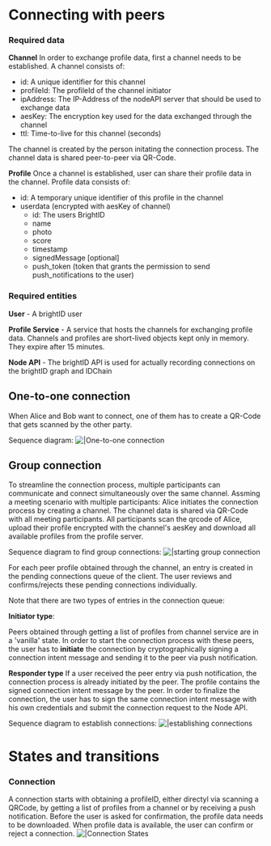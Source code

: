 = Connecting with peers =

=== Required data ===
'''Channel'''
In order to exchange profile data, first a channel needs to be established. A channel consists of:
* id: A unique identifier for this channel
* profileId: The profileId of the channel initiator
* ipAddress: The IP-Address of the nodeAPI server that should be used to exchange data
* aesKey: The encryption key used for the data exchanged through the channel
* ttl: Time-to-live for this channel (seconds)

The channel is created by the person initating the connection process. The channel data is shared peer-to-peer via QR-Code.

'''Profile'''
Once a channel is established, user can share their profile data in the channel. Profile data consists of:
* id: A temporary unique identifier of this profile in the channel
* userdata (encrypted with aesKey of channel)
** id: The users BrightID
** name
** photo
** score
** timestamp
** signedMessage [optional]
** push_token (token that grants the permission to send push_notifications to the user)

=== Required entities ===
'''User''' - A brightID user

'''Profile Service''' - A service that hosts the channels for exchanging profile data. Channels and profiles are short-lived objects kept only in memory. They expire after 15 minutes.

'''Node API''' - The brightID API is used for actually recording connections on the brightID graph and IDChain

== One-to-one connection ==
When Alice and Bob want to connect, one of them has to create a QR-Code that gets scanned by the other party.

Sequence diagram:
[[File:https://raw.githubusercontent.com/BrightID/BrightID/diagrams-readme/BrightID/diagrams/connecting_one-one.mmd.svg||One-to-one connection]]

== Group connection ==
To streamline the connection process, multiple participants can communicate and connect simultaneously over the same channel.
Assming a meeting scenario with multiple participants: Alice initiates the connection process by creating a channel. The channel
data is shared via QR-Code with all meeting participants. All participants scan the qrcode of Alice, upload their profile encrypted
with the channel's aesKey and download all available profiles from the profile server.

Sequence diagram to find group connections:
[[File:https://raw.githubusercontent.com/BrightID/BrightID/diagrams-readme/BrightID/diagrams/connecting-group-find-connections.mmd.svg||starting group connection]]

For each peer profile obtained through the channel, an entry is created in the pending connections queue of the client.
The user reviews and confirms/rejects these pending connections individually.

Note that there are two types of entries in the connection queue:

'''Initiator type''':

Peers obtained through getting a list of profiles from channel service are in a 'vanilla' state. In order to start the connection process with
these peers, the user has to '''initiate''' the connection by cryptographically signing a connection intent message and sending it to the peer
via push notification.

'''Responder type'''
If a user received the peer entry via push notification, the connection process is already initiated by the peer. The profile contains the signed
connection intent message by the peer. In order to finalize the connection, the user has to sign the same connection intent message with his own
credentials and submit the connection request to the Node API.

Sequence diagram to establish connections:
[[File:https://raw.githubusercontent.com/BrightID/BrightID/diagrams-readme/BrightID/diagrams/connecting-group-make-connections.mmd.svg||establishing connections]]


= States and transitions =
=== Connection ===
A connection starts with obtaining a profileID, either directyl via scanning a QRCode, by getting a list of profiles from a channel or by receiving a push notification. Before the user is asked for confirmation, the profile data needs to be downloaded. When profile data is available, the user can confirm or reject a connection.
[[File:https://github.com/BrightID/BrightID/blob/master/BrightID/diagrams/connection_states.mmd.svg||Connection States]]
